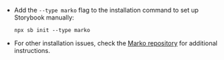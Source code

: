 - Add the `--type marko` flag to the installation command to set up Storybook manually:

  ```shell
  npx sb init --type marko
  ```

- For other installation issues, check the [Marko repository](https://github.com/storybookjs/marko) for additional instructions.